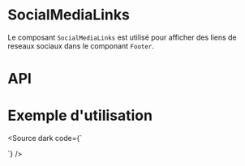 

<Meta of={SocialMediaLinksStories} />

# SocialMediaLinks

Le composant `SocialMediaLinks` est utilisé pour afficher des liens de reseaux sociaux dans le componant `Footer`.

<Canvas of={SocialMediaLinksStories.Default}  />

# API

<Controls of={SocialMediaLinksStories.Default} />

# Exemple d'utilisation

<Source dark code={`
<script setup lang="ts">

const links = [
  {
    name: 'Facebook',
    url: 'https://www.facebook.com/cnamts',
  },
  {
    name: 'Twitter',
    url: 'https://twitter.com/cnamts',
  },
  {
    name: 'Linkedin',
    url: 'https://www.linkedin.com/company/cnamts',
  }
]
</script>

<template>
    <SocialMediaLinks :links="links" />
</template>
`} />